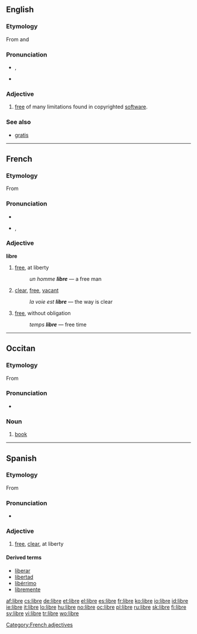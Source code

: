 {{also|LIBRE}}
==English==

===Etymology===
From {{etyl|es}} and {{etyl|fr}} {{term|libre||[[freedom]], [[liberty]]|lang=es}}

===Pronunciation===
* {{a|UK}} {{IPA|/ˈliː.bɹə/}}, {{SAMPA|/"li:.br@/}}
* {{homophones|Libra}}

===Adjective===
{{en-adj|-}}

# {{context|free software movement}} [[free]] of many limitations found in copyrighted [[software]].

===See also===
* [[gratis]]

----

==French==

===Etymology===
From {{etyl|la|fr}} {{term|liber|lang=la}}

===Pronunciation===
* {{audio|Fr-libre.ogg|audio}}
* {{IPA|/libʀ/|lang=fr}}, {{SAMPA|/libR/}}

===Adjective===
{{fr-infl-adj|sm=libre|sf=libre|pm=libres|pf=libres|smp=libʁ|sfp=libʁ|pmp=libʁ|pfp=libʁ}}
'''libre'''

# [[free]], at liberty
#: ''un homme '''libre''''' — a free man
# [[clear]], [[free]], [[vacant]]
#: ''la voie est '''libre''''' — the way is clear
# [[free]], without obligation
#: ''temps '''libre''''' — free time

[[Category:French adjectives]]

----

==Occitan==

===Etymology===
From {{etyl|la|oc}} {{term|liber|lang=la}}

===Pronunciation===
* {{IPA|[ˈliβɾe]|lang=oc}}

===Noun===
{{oc-noun|m}}

# [[book]]

----

==Spanish==

===Etymology===
From {{etyl|la|es}} {{term|liber|lang=la}}

===Pronunciation===
* {{IPA|/ˈliβɾe/|lang=es}}

===Adjective===
{{es-adj|f=libre}}

# [[free]], [[clear]], at liberty

====Derived terms====
* [[liberar]]
* [[libertad]]
* [[libérrimo]]
* [[libremente]]

[[af:libre]]
[[cs:libre]]
[[de:libre]]
[[et:libre]]
[[el:libre]]
[[es:libre]]
[[fr:libre]]
[[ko:libre]]
[[io:libre]]
[[id:libre]]
[[ie:libre]]
[[it:libre]]
[[lo:libre]]
[[hu:libre]]
[[no:libre]]
[[oc:libre]]
[[pl:libre]]
[[ru:libre]]
[[sk:libre]]
[[fi:libre]]
[[sv:libre]]
[[vi:libre]]
[[tr:libre]]
[[wo:libre]]
